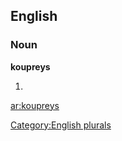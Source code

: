 ==English==

===Noun===
'''koupreys'''

# {{plural of|[[kouprey]]}}

[[Category:English plurals]]

[[ar:koupreys]]